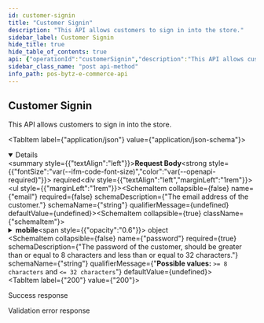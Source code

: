```yaml
---
id: customer-signin
title: "Customer Signin"
description: "This API allows customers to sign in into the store."
sidebar_label: Customer Signin
hide_title: true
hide_table_of_contents: true
api: {"operationId":"customerSignin","description":"This API allows customers to sign in into the store.","parameters":[],"requestBody":{"required":true,"content":{"application/json":{"schema":{"type":"object","properties":{"email":{"type":"string","description":"The email address of the customer."},"mobile":{"description":"The valid phone number of the customer.","allOf":[{"type":"object","properties":{"code":{"type":"string","description":"Unique numeric country code"},"number":{"type":"string","description":"The valid phone number of the customer."}},"required":["code","number"]}]},"password":{"type":"string","minLength":8,"maxLength":32,"description":"The password of the customer, should be greater than or equal to 8 characters and less than or equal to 32 characters."}},"required":["password"]}}}},"responses":{"200":{"description":"Success response","content":{"application/json":{"example":{"statusCode":200,"data":{"accessToken":"eyJhbGciOiJIUzI1NiIsInR5cCI6IkpXVCJ9.eyJ1c2VySWQiOiI2MzJjMzQ3NTIyNjlmMTJjNTc5NTIyNzMiLCJpYXQiOjE2NjM4NDMyODAsImV4cCI6MTY2Mzg0Njg4MH0.zo2mIgKO_uHYiENpSPhOfMJf_zZFQb66BhB4sjU0Lec","tokenType":"Bearer","expiresIn":3600}}}}},"400":{"description":"Validation error response","content":{"application/json":{"example":{"statusCode":400,"errors":{"email":["email must be an email"],"password":["password must be longer than or equal to 8 characters"]},"message":"Bad Request"}}}},"403":{"description":"","content":{"application/json":{"example":{"statusCode":403,"message":"Account not verified","error":"Forbidden"}}}}},"tags":["Auth"],"security":[{"oauth2":["users:read","users:write"]}],"method":"post","path":"/v1/auth/signin","servers":[],"securitySchemes":{"oauth2":{"type":"oauth2","flows":{"clientCredentials":{"tokenUrl":"https://gateway-api.smartbytz.com/ecommerce/oauth2/token","scopes":["store:read","categories:read","items:read","users:read","users:write","carts:read","carts:write","orders:read","orders:write","search:read"]}}}},"jsonRequestBodyExample":{"email":"string","mobile":{"code":"string","number":"string"},"password":"string"},"info":{"title":"PosBytz E-Commerce API","description":"Whether you&apos;re building a custom-branded storefront or looking for ways to extend Posbytz, the following guide will help you achieve your goals.","version":"1.0","contact":{}},"postman":{"name":"Customer Signin","description":{"content":"This API allows customers to sign in into the store.","type":"text/plain"},"url":{"path":["v1","auth","signin"],"host":["{{baseUrl}}"],"query":[],"variable":[]},"header":[{"key":"Content-Type","value":"application/json"},{"key":"Accept","value":"application/json"}],"method":"POST","body":{"mode":"raw","raw":"\"\"","options":{"raw":{"language":"json"}}},"auth":{"type":"oauth2","oauth2":[]}}}
sidebar_class_name: "post api-method"
info_path: pos-bytz-e-commerce-api
---
```



## Customer Signin



This API allows customers to sign in into the store.

<MimeTabs><TabItem label={"application/json"} value={"application/json-schema"}><details style={{}} data-collapsed={false} open={true}><summary style={{"textAlign":"left"}}><strong>Request Body</strong><strong style={{"fontSize":"var(--ifm-code-font-size)","color":"var(--openapi-required)"}}> required</strong></summary><div style={{"textAlign":"left","marginLeft":"1rem"}}></div><ul style={{"marginLeft":"1rem"}}><SchemaItem collapsible={false} name={"email"} required={false} schemaDescription={"The email address of the customer."} schemaName={"string"} qualifierMessage={undefined} defaultValue={undefined}></SchemaItem><SchemaItem collapsible={true} className={"schemaItem"}><details style={{}}><summary style={{}}><strong>mobile</strong><span style={{"opacity":"0.6"}}> object</span></summary><div style={{"marginLeft":"1rem"}}><SchemaItem collapsible={false} name={"code"} required={true} schemaDescription={"Unique numeric country code"} schemaName={"string"} qualifierMessage={undefined} defaultValue={undefined}></SchemaItem><SchemaItem collapsible={false} name={"number"} required={true} schemaDescription={"The valid phone number of the customer."} schemaName={"string"} qualifierMessage={undefined} defaultValue={undefined}></SchemaItem></div></details></SchemaItem><SchemaItem collapsible={false} name={"password"} required={true} schemaDescription={"The password of the customer, should be greater than or equal to 8 characters and less than or equal to 32 characters."} schemaName={"string"} qualifierMessage={"**Possible values:** `>= 8 characters` and `<= 32 characters`"} defaultValue={undefined}></SchemaItem></ul></details></TabItem></MimeTabs><div><ApiTabs><TabItem label={"200"} value={"200"}><div>

Success response

</div><div><MimeTabs groupId={"mime-type"}><TabItem label={"application/json"} value={"application/json"}><SchemaTabs groupId={"schema-tabs"}><TabItem label={"Example"} value={"Example"}><ResponseSamples responseExample={"{\n  \"statusCode\": 200,\n  \"data\": {\n    \"accessToken\": \"eyJhbGciOiJIUzI1NiIsInR5cCI6IkpXVCJ9.eyJ1c2VySWQiOiI2MzJjMzQ3NTIyNjlmMTJjNTc5NTIyNzMiLCJpYXQiOjE2NjM4NDMyODAsImV4cCI6MTY2Mzg0Njg4MH0.zo2mIgKO_uHYiENpSPhOfMJf_zZFQb66BhB4sjU0Lec\",\n    \"tokenType\": \"Bearer\",\n    \"expiresIn\": 3600\n  }\n}"} language={"json"}></ResponseSamples></TabItem></SchemaTabs></TabItem></MimeTabs></div></TabItem><TabItem label={"400"} value={"400"}><div>

Validation error response

</div><div><MimeTabs groupId={"mime-type"}><TabItem label={"application/json"} value={"application/json"}><SchemaTabs groupId={"schema-tabs"}><TabItem label={"Example"} value={"Example"}><ResponseSamples responseExample={"{\n  \"statusCode\": 400,\n  \"errors\": {\n    \"email\": [\n      \"email must be an email\"\n    ],\n    \"password\": [\n      \"password must be longer than or equal to 8 characters\"\n    ]\n  },\n  \"message\": \"Bad Request\"\n}"} language={"json"}></ResponseSamples></TabItem></SchemaTabs></TabItem></MimeTabs></div></TabItem><TabItem label={"403"} value={"403"}><div></div><div><MimeTabs groupId={"mime-type"}><TabItem label={"application/json"} value={"application/json"}><SchemaTabs groupId={"schema-tabs"}><TabItem label={"Example"} value={"Example"}><ResponseSamples responseExample={"{\n  \"statusCode\": 403,\n  \"message\": \"Account not verified\",\n  \"error\": \"Forbidden\"\n}"} language={"json"}></ResponseSamples></TabItem></SchemaTabs></TabItem></MimeTabs></div></TabItem></ApiTabs></div>
      